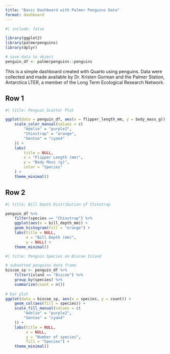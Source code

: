 ```yaml
---
title: "Basic Dashboard with Palmer Penguins Data"
format: dashboard
---
```


```r
#| include: false

library(ggplot2)
library(palmerpenguins)
library(dplyr)

```

```r
# save data to object
penguin_df <- palmerpenguins::penguins
```



This is a simple dashboard created with Quarto using penguins. 
Data were collected and made available by Dr. Kristen Gorman and the Palmer Station, Antarctica LTER, a member of the Long Term Ecological Research Network.


## Row 1

```r
#| title: Penguin Scatter Plot

ggplot(data = penguin_df, aes(x = flipper_length_mm, y = body_mass_g)) + geom_point(aes(color = species)) +
    scale_color_manual(values = c(
        "Adelie" = "purple2",
        "Chinstrap" = "orange",
        "Gentoo" = "cyan4"
    )) +
    labs(
        title = NULL,
        x = "Flipper Length (mm)",
        y = "Body Mass (g)",
        color = "Species"
    ) +
    theme_minimal()
```

## Row 2



```r
#| title: Bill Depth Distribution of Chinstrap

penguin_df %>%
    filter(species == "Chinstrap") %>%
    ggplot(aes(x = bill_depth_mm)) +
    geom_histogram(fill = "orange") +
    labs(title = NULL,
         x = "Bill Depth (mm)",
         y = NULL) +
    theme_minimal()
```



```r
#| title: Penguin Species on Biscoe Island

# subsetted penguins data frame
biscoe_sp <- penguin_df %>% 
    filter(island == "Biscoe") %>% 
    group_by(species) %>% 
    summarize(count = n())
    
# bar plot 
ggplot(data = biscoe_sp, aes(x = species, y = count)) +
    geom_col(aes(fill = species)) +
    scale_fill_manual(values = c(
        "Adelie" = "purple2",
        "Gentoo" = "cyan4"
    )) +
    labs(title = NULL,
         x = NULL,
         y = "Number of species",
         fill = "Species") +
    theme_minimal() 
```



